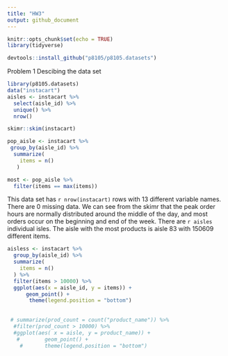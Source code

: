 ```yaml
---
title: "HW3"
output: github_document
---
```


```r
knitr::opts_chunk$set(echo = TRUE)
library(tidyverse)

devtools::install_github("p8105/p8105.datasets")

```


Problem 1 Descibing the data set
```r
library(p8105.datasets)
data("instacart")
aisles <- instacart %>%
  select(aisle_id) %>%
  unique() %>%
  nrow() 

skimr::skim(instacart)

pop_aisle <- instacart %>%
 group_by(aisle_id) %>%
  summarize(
    items = n()
   )

most <- pop_aisle %>%
  filter(items == max(items))


```
This data set has `r nrow(instacart)` rows with 13 different variable names. There are 0 missing data. We can see from the skimr that the peak order hours are normally distributed around the middle of the day, and most orders occur on the beginning and end of the week.
There are `r aisles` individual isles.
The aisle with the most products is aisle 83 with 150609 different items.

```r
aisless <- instacart %>%
  group_by(aisle_id) %>%
  summarize(
    items = n()
  ) %>%
  filter(items > 10000) %>%
  ggplot(aes(x = aisle_id, y = items)) +
      geom_point() +
       theme(legend.position = "bottom")
  
  
 # summarize(prod_count = count("product_name")) %>%
  #filter(prod_count > 10000) %>%
  #ggplot(aes( x = aisle, y = product_name)) +
   #        geom_point() +
    #       theme(legend.position = "bottom")
```

